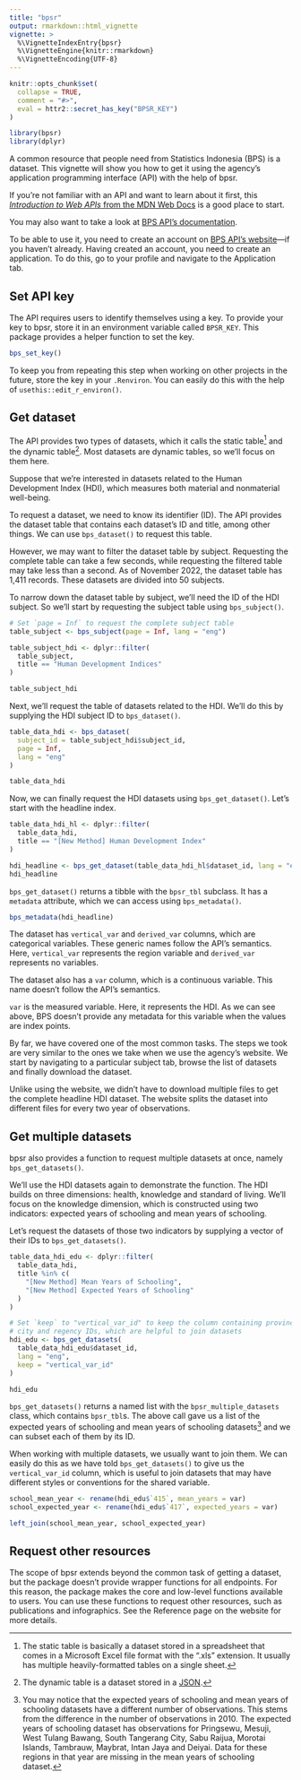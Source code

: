 ```yaml
---
title: "bpsr"
output: rmarkdown::html_vignette
vignette: >
  %\VignetteIndexEntry{bpsr}
  %\VignetteEngine{knitr::rmarkdown}
  %\VignetteEncoding{UTF-8}
---
```


```r
knitr::opts_chunk$set(
  collapse = TRUE,
  comment = "#>",
  eval = httr2::secret_has_key("BPSR_KEY")
)
```

```r
library(bpsr)
library(dplyr)
```

A common resource that people need from Statistics Indonesia (BPS) is a dataset. This vignette will show you how to get it using the agency's application programming interface (API) with the help of bpsr.

If you're not familiar with an API and want to learn about it first, this [*Introduction to Web APIs* from the MDN Web Docs](https://developer.mozilla.org/en-US/docs/Learn/JavaScript/Client-side_web_APIs/Introduction) is a good place to start.

You may also want to take a look at [BPS API's documentation](https://webapi.bps.go.id/documentation/).

To be able to use it, you need to create an account on [BPS API's website](https://webapi.bps.go.id/developer/register)---if you haven't already. Having created an account, you need to create an application. To do this, go to your profile and navigate to the Application tab.


## Set API key

The API requires users to identify themselves using a key. To provide your key to bpsr, store it in an environment variable called `BPSR_KEY`. This package provides a helper function to set the key.

```r
bps_set_key()
```

To keep you from repeating this step when working on other projects in the future, store the key in your `.Renviron`. You can easily do this with the help of `usethis::edit_r_environ()`.


## Get dataset

The API provides two types of datasets, which it calls the static table^[The static table is basically a dataset stored in a spreadsheet that comes in a Microsoft Excel file format with the ".xls" extension. It usually has multiple heavily-formatted tables on a single sheet.] and the dynamic table^[The dynamic table is a dataset stored in a [JSON](https://developer.mozilla.org/en-US/docs/Glossary/JSON).]. Most datasets are dynamic tables, so we'll focus on them here.

Suppose that we're interested in datasets related to the Human Development Index (HDI), which measures both material and nonmaterial well-being.

To request a dataset, we need to know its identifier (ID). The API provides the dataset table that contains each dataset's ID and title, among other things. We can use `bps_dataset()` to request this table.

However, we may want to filter the dataset table by subject. Requesting the complete table can take a few seconds, while requesting the filtered table may take less than a second. As of November 2022, the dataset table has 1,411 records. These datasets are divided into 50 subjects.

To narrow down the dataset table by subject, we'll need the ID of the HDI subject. So we'll start by requesting the subject table using `bps_subject()`.

```r
# Set `page = Inf` to request the complete subject table
table_subject <- bps_subject(page = Inf, lang = "eng")

table_subject_hdi <- dplyr::filter(
  table_subject, 
  title == "Human Development Indices"
)

table_subject_hdi
```

Next, we'll request the table of datasets related to the HDI. We'll do this by supplying the HDI subject ID to `bps_dataset()`.

```r
table_data_hdi <- bps_dataset(
  subject_id = table_subject_hdi$subject_id, 
  page = Inf,
  lang = "eng"
)

table_data_hdi
```

Now, we can finally request the HDI datasets using `bps_get_dataset()`. Let's start with the headline index.

```r
table_data_hdi_hl <- dplyr::filter(
  table_data_hdi, 
  title == "[New Method] Human Development Index"
)

hdi_headline <- bps_get_dataset(table_data_hdi_hl$dataset_id, lang = "eng")
hdi_headline
```

`bps_get_dataset()` returns a tibble with the `bpsr_tbl` subclass. It has a `metadata` attribute, which we can access using `bps_metadata()`.

```r
bps_metadata(hdi_headline)
```

The dataset has `vertical_var` and `derived_var` columns, which are categorical variables. These generic names follow the API's semantics. Here, `vertical_var` represents the region variable and `derived_var` represents no variables.

The dataset also has a `var` column, which is a continuous variable. This name doesn't follow the API's semantics. 

`var` is the measured variable. Here, it represents the HDI. As we can see above, BPS doesn't provide any metadata for this variable when the values are index points.

By far, we have covered one of the most common tasks. The steps we took are very similar to the ones we take when we use the agency's website. We start by navigating to a particular subject tab, browse the list of datasets and finally download the dataset. 

Unlike using the website, we didn't have to download multiple files to get the complete headline HDI dataset. The website splits the dataset into different files for every two year of observations.


## Get multiple datasets

bpsr also provides a function to request multiple datasets at once, namely `bps_get_datasets()`.

We'll use the HDI datasets again to demonstrate the function. The HDI builds on three dimensions: health, knowledge and standard of living. We'll focus on the knowledge dimension, which is constructed using two indicators: expected years of schooling and mean years of schooling.

Let's request the datasets of those two indicators by supplying a vector of their IDs to `bps_get_datasets()`.

```r
table_data_hdi_edu <- dplyr::filter(
  table_data_hdi,
  title %in% c(
    "[New Method] Mean Years of Schooling",
    "[New Method] Expected Years of Schooling"
  )
)

# Set `keep` to "vertical_var_id" to keep the column containing province,
# city and regency IDs, which are helpful to join datasets
hdi_edu <- bps_get_datasets(
  table_data_hdi_edu$dataset_id,
  lang = "eng",
  keep = "vertical_var_id"
)

hdi_edu
```

`bps_get_datasets()` returns a named list with the `bpsr_multiple_datasets` class, which contains `bpsr_tbl`s. The above call gave us a list of the expected years of schooling and mean years of schooling datasets^[You may notice that the expected years of schooling and mean years of schooling datasets have a different number of observations. This stems from the difference in the number of observations in 2010. The expected years of schooling dataset has observations for Pringsewu, Mesuji, West Tulang Bawang, South Tangerang City, Sabu Raijua, Morotai Islands, Tambrauw, Maybrat, Intan Jaya and Deiyai. Data for these regions in that year are missing in the mean years of schooling dataset.] and we can subset each of them by its ID.

When working with multiple datasets, we usually want to join them. We can easily do this as we have told `bps_get_datasets()` to give us the `vertical_var_id` column, which is useful to join datasets that may have different styles or conventions for the shared variable.

```r
school_mean_year <- rename(hdi_edu$`415`, mean_years = var)
school_expected_year <- rename(hdi_edu$`417`, expected_years = var)

left_join(school_mean_year, school_expected_year)
```


## Request other resources

The scope of bpsr extends beyond the common task of getting a dataset, but the package doesn't provide wrapper functions for all endpoints. For this reason, the package makes the core and low-level functions available to users. You can use these functions to request other resources, such as publications and infographics. See the Reference page on the website for more details.
